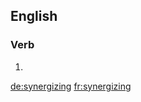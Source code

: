 ==English==

===Verb===
{{head|en|present participle}}

# {{present participle of|synergize|lang=en|nocat=1}}

[[de:synergizing]]
[[fr:synergizing]]